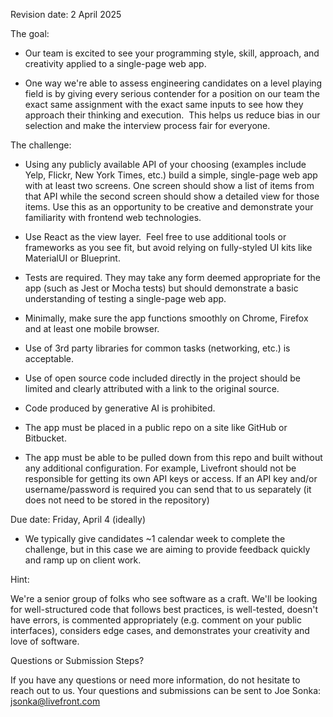 Revision date: 2 April 2025

The goal:

-   Our team is excited to see your programming style, skill, approach, and creativity applied to a single-page web app.

-   One way we're able to assess engineering candidates on a level playing field is by giving every serious contender for a position on our team the exact same assignment with the exact same inputs to see how they approach their thinking and execution.  This helps us reduce bias in our selection and make the interview process fair for everyone.

The challenge:

-   Using any publicly available API of your choosing (examples include Yelp, Flickr, New York Times, etc.) build a simple, single-page web app with at least two screens. One screen should show a list of items from that API while the second screen should show a detailed view for those items. Use this as an opportunity to be creative and demonstrate your familiarity with frontend web technologies.

-   Use React as the view layer.  Feel free to use additional tools or frameworks as you see fit, but avoid relying on fully-styled UI kits like MaterialUI or Blueprint.  

-   Tests are required. They may take any form deemed appropriate for the app (such as Jest or Mocha tests) but should demonstrate a basic understanding of testing a single-page web app.

-   Minimally, make sure the app functions smoothly on Chrome, Firefox and at least one mobile browser.

-   Use of 3rd party libraries for common tasks (networking, etc.) is acceptable.

-   Use of open source code included directly in the project should be limited and clearly attributed with a link to the original source.

-   Code produced by generative AI is prohibited.

-   The app must be placed in a public repo on a site like GitHub or Bitbucket.

-   The app must be able to be pulled down from this repo and built without any additional configuration. For example, Livefront should not be responsible for getting its own API keys or access. If an API key and/or username/password is required you can send that to us separately (it does not need to be stored in the repository)

Due date: Friday, April 4 (ideally)

-   We typically give candidates ~1 calendar week to complete the challenge, but in this case we are aiming to provide feedback quickly and ramp up on client work. 

Hint: 

We're a senior group of folks who see software as a craft. We'll be looking for well-structured code that follows best practices, is well-tested, doesn't have errors, is commented appropriately (e.g. comment on your public interfaces), considers edge cases, and demonstrates your creativity and love of software.

Questions or Submission Steps?

If you have any questions or need more information, do not hesitate to reach out to us. Your questions and submissions can be sent to Joe Sonka: <jsonka@livefront.com>